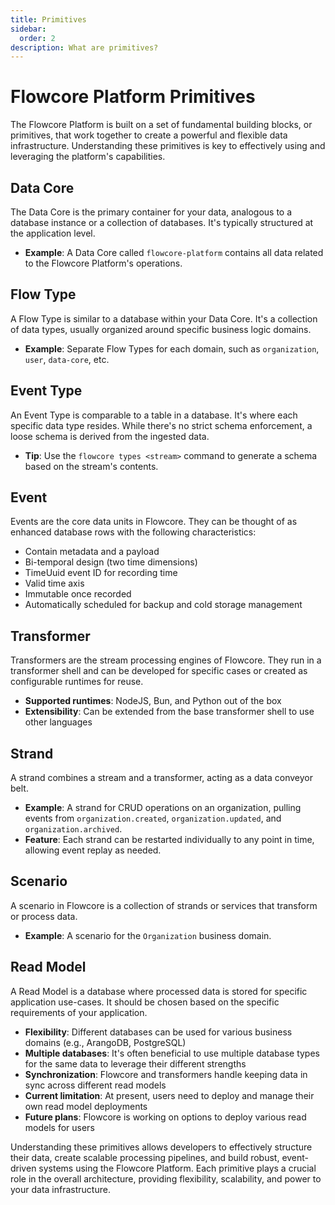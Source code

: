 ```yaml
---
title: Primitives
sidebar:
  order: 2
description: What are primitives?
---
```


# Flowcore Platform Primitives

The Flowcore Platform is built on a set of fundamental building blocks, or primitives, that work together to create a powerful and flexible data infrastructure. Understanding these primitives is key to effectively using and leveraging the platform's capabilities.

## Data Core

The Data Core is the primary container for your data, analogous to a database instance or a collection of databases. It's typically structured at the application level.

- **Example**: A Data Core called `flowcore-platform` contains all data related to the Flowcore Platform's operations.

## Flow Type

A Flow Type is similar to a database within your Data Core. It's a collection of data types, usually organized around specific business logic domains.

- **Example**: Separate Flow Types for each domain, such as `organization`, `user`, `data-core`, etc.

## Event Type

An Event Type is comparable to a table in a database. It's where each specific data type resides. While there's no strict schema enforcement, a loose schema is derived from the ingested data.

- **Tip**: Use the `flowcore types <stream>` command to generate a schema based on the stream's contents.

## Event

Events are the core data units in Flowcore. They can be thought of as enhanced database rows with the following characteristics:

- Contain metadata and a payload
- Bi-temporal design (two time dimensions)
- TimeUuid event ID for recording time
- Valid time axis
- Immutable once recorded
- Automatically scheduled for backup and cold storage management

## Transformer

Transformers are the stream processing engines of Flowcore. They run in a transformer shell and can be developed for specific cases or created as configurable runtimes for reuse.

- **Supported runtimes**: NodeJS, Bun, and Python out of the box
- **Extensibility**: Can be extended from the base transformer shell to use other languages

## Strand

A strand combines a stream and a transformer, acting as a data conveyor belt.

- **Example**: A strand for CRUD operations on an organization, pulling events from `organization.created`, `organization.updated`, and `organization.archived`.
- **Feature**: Each strand can be restarted individually to any point in time, allowing event replay as needed.

## Scenario

A scenario in Flowcore is a collection of strands or services that transform or process data.

- **Example**: A scenario for the `Organization` business domain.

## Read Model

A Read Model is a database where processed data is stored for specific application use-cases. It should be chosen based on the specific requirements of your application.

- **Flexibility**: Different databases can be used for various business domains (e.g., ArangoDB, PostgreSQL)
- **Multiple databases**: It's often beneficial to use multiple database types for the same data to leverage their different strengths
- **Synchronization**: Flowcore and transformers handle keeping data in sync across different read models
- **Current limitation**: At present, users need to deploy and manage their own read model deployments
- **Future plans**: Flowcore is working on options to deploy various read models for users

Understanding these primitives allows developers to effectively structure their data, create scalable processing pipelines, and build robust, event-driven systems using the Flowcore Platform. Each primitive plays a crucial role in the overall architecture, providing flexibility, scalability, and power to your data infrastructure.